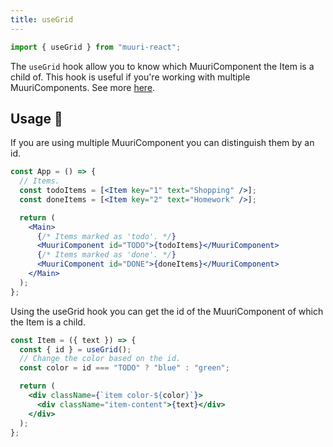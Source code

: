 ```yaml
---
title: useGrid
---
```


```js
import { useGrid } from "muuri-react";
```

The `useGrid` hook allow you to know which MuuriComponent the Item is a child of. This hook is useful if you're working with multiple MuuriComponents. See more [here](../Usage/reparenting).

## Usage 📖

If you are using multiple MuuriComponent you can distinguish them by an id.

```jsx
const App = () => {
  // Items.
  const todoItems = [<Item key="1" text="Shopping" />];
  const doneItems = [<Item key="2" text="Homework" />];

  return (
    <Main>
      {/* Items marked as 'todo'. */}
      <MuuriComponent id="TODO">{todoItems}</MuuriComponent>
      {/* Items marked as 'done'. */}
      <MuuriComponent id="DONE">{doneItems}</MuuriComponent>
    </Main>
  );
};
```

Using the useGrid hook you can get the id of the MuuriComponent of which the Item is a child.

```jsx
const Item = ({ text }) => {
  const { id } = useGrid();
  // Change the color based on the id.
  const color = id === "TODO" ? "blue" : "green";

  return (
    <div className={`item color-${color}`}>
      <div className="item-content">{text}</div>
    </div>
  );
};
```
